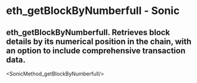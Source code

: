# eth_getBlockByNumberfull - Sonic

## eth_getBlockByNumberfull. Retrieves block details by its numerical position in the chain, with an option to include comprehensive transaction data.


<SonicMethod_getBlockByNumberfull/>
